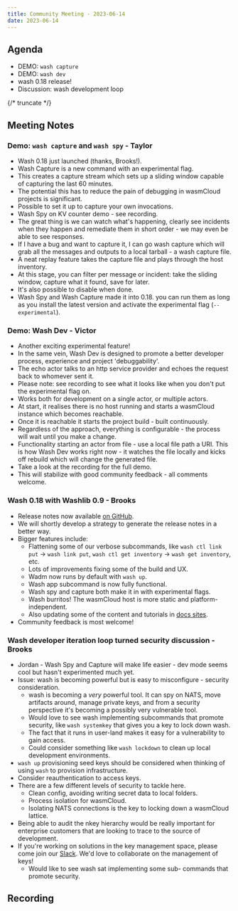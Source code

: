 ```yaml
---
title: Community Meeting - 2023-06-14
date: 2023-06-14
---
```


## Agenda

- DEMO: `wash capture`
- DEMO: `wash dev`
- wash 0.18 release!
- Discussion: wash development loop

{/* truncate */}

## Meeting Notes

### Demo: `wash capture` and `wash spy` - Taylor

- Wash 0.18 just launched (thanks, Brooks!).
- Wash Capture is a new command with an experimental flag.
- This creates a capture stream which sets up a sliding window capable of capturing the last 60 minutes.
- The potential this has to reduce the pain of debugging in wasmCloud projects is significant.
- Possible to set it up to capture your own invocations.
- Wash Spy on KV counter demo - see recording.
- The great thing is we can watch what's happening, clearly see incidents when they happen and remediate them in short order - we may even be able to see responses.
- If I have a bug and want to capture it, I can go wash capture which will grab all the messages and outputs to a local tarball - a wash capture file.
- A neat replay feature takes the capture file and plays through the host inventory.
- At this stage, you can filter per message or incident: take the sliding window, capture what it found, save for later.
- It's also possible to disable when done.
- Wash Spy and Wash Capture made it into 0.18. you can run them as long as you install the latest version and activate the experimental flag (`--experimental`).

### Demo: Wash Dev - Victor

- Another exciting experimental feature!
- In the same vein, Wash Dev is designed to promote a better developer process, experience and project 'debuggability'.
- The echo actor talks to an http service provider and echoes the request back to whomever sent it.
- Please note: see recording to see what it looks like when you don't put the experimental flag on.
- Works both for development on a single actor, or multiple actors.
- At start, it realises there is no host running and starts a wasmCloud instance which becomes reachable.
- Once it is reachable it starts the project build - built continuously.
- Regardless of the approach, everything is configurable - the process will wait until you make a change.
- Functionality starting an actor from file - use a local file path a URI. This is how Wash Dev works right now - it watches the file locally and kicks off rebuild which will change the generated file.
- Take a look at the recording for the full demo.
- This will stabilize with good community feedback - all comments welcome.

### Wash 0.18 with Washlib 0.9 - Brooks

- Release notes now available [on GitHub](https://github.com/wasmCloud/wash/releases/tag/v0.18.0).
- We will shortly develop a strategy to generate the release notes in a better way.
- Bigger features include:
  - Flattening some of our verbose subcommands, like `wash ctl link put` -> `wash link put`, `wash ctl get inventory` -> `wash get inventory`, etc.
  - Lots of improvements fixing some of the build and UX.
  - Wadm now runs by default with `wash up`.
  - Wash app subcommand is now fully functional.
  - Wash spy and capture both make it in with experimental flags.
  - Wash burritos! The wasmCloud host is more static and platform-independent.
  - Also updating some of the content and tutorials in [docs sites](https://github.com/wasmCloud/wasmcloud.com-dev/pull/112).
- Community feedback is most welcome!

### Wash developer iteration loop turned security discussion - Brooks

- Jordan - Wash Spy and Capture will make life easier - dev mode seems cool but hasn't experimented much yet.
- Issue: wash is becoming powerful but is easy to misconfigure - security consideration.
  - wash is becoming a _very_ powerful tool. It can spy on NATS, move artifacts around, manage private keys, and from a security perspective it's becoming a possibly very vulnerable tool.
  - Would love to see wash implementing subcommands that promote security, like `wash systemkey` that gives you a key to lock down wash.
  - The fact that it runs in user-land makes it easy for a vulnerability to gain access.
  - Could consider something like `wash lockdown` to clean up local development environments.
- `wash up` provisioning seed keys should be considered when thinking of using `wash` to provision infrastructure.
- Consider reauthentication to access keys.
- There are a few different levels of security to tackle here.
  - Clean config, avoiding writing secret data to local folders.
  - Process isolation for wasmCloud.
  - Isolating NATS connections is the key to locking down a wasmCloud lattice.
- Being able to audit the nkey hierarchy would be really important for enterprise customers that are looking to trace to the source of development.
- If you're working on solutions in the key management space, please come join our [Slack](https://slack.wasmcloud.com). We'd love to collaborate on the management of keys!
  - Would like to see wash sat implementing some sub- commands that promote security.

## Recording

<YouTube url="https://www.youtube.com/watch?v=6bdVBFNhumU" />
